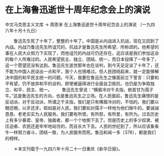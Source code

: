 # 在上海鲁迅逝世十周年纪念会上的演说

中文马克思主义文库 -> 周恩来
在上海鲁迅逝世十周年纪念会上的演说
（一九四六年十月十九日）


　　鲁迅先生死了十年了，整整的十年了。中国是从内战进入抗战，现在又回到了内战。内战乃鲁迅先生所诅咒的，抗战才是鲁迅先生所希望、所称颂的。他希望的事在人民大众努力下实现了，而他诅咒的内战可仍还存在，这应该是我们参加这会的每个人所难过的。人民希望民主、独立、团结、统一，而日本投降了一年多了，这一个愿望还没有达到。鲁迅先生逝世那年也在谈判，到今天足足谈了十年了，还不能为中国人民谈出一点和平，我个人也很难过。但人民团结起来，就一定能够解决中国的和平民主统一的问题。今天，我要在鲁迅先生之像面前立下誓言：只要和平有望，仍不放弃和平的谈判，即使被逼得进行全面自卫抵抗，也仍是为争取独立、和平、民主、统一。
　　鲁迅先生曾说：“横眉冷对千夫指，俯首甘为孺子牛。”这是鲁迅先生的方向，也是鲁迅先生之立场。在人民面前，鲁迅先生痛恨的是反动派，对于反动派，所谓之千夫指，我们是只有横眉冷对的，不怕的。我们要以眼还眼，以牙还牙。假如是对人民，我们要如对孺子一样地为他们做牛的。要诚诚恳恳、老老实实为人民服务。我们要有所恨，有所怒，有所爱，有所为。过去历史上有多少暴君、皇帝、独裁者，都一个个地倒下去了。但是历史上的多少奴隶、被压迫者、农民还是牢牢地站住的，而且长大下去。人民的世纪到了，所以应该象条牛一样努力奋斗，团结一致，为人民服务而死。鲁迅和闻一多〔378〕，都是我们的榜样。


　　＊本文刊载于一九四六年十月二十一日重庆《新华日报》。



